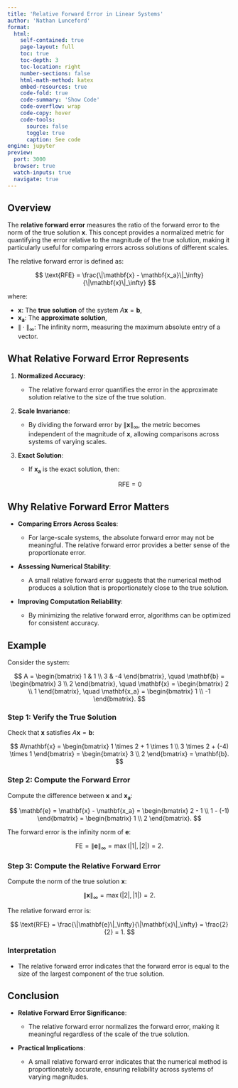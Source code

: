 ```yaml
---
title: 'Relative Forward Error in Linear Systems'
author: 'Nathan Lunceford'
format:
  html:
    self-contained: true
    page-layout: full
    toc: true
    toc-depth: 3
    toc-location: right
    number-sections: false
    html-math-method: katex
    embed-resources: true
    code-fold: true
    code-summary: 'Show Code'
    code-overflow: wrap
    code-copy: hover
    code-tools:
      source: false
      toggle: true
      caption: See code
engine: jupyter
preview:
  port: 3000
  browser: true
  watch-inputs: true
  navigate: true
---
```


## Overview

The **relative forward error** measures the ratio of the forward error to the norm of the true solution $\mathbf{x}$. This concept provides a normalized metric for quantifying the error relative to the magnitude of the true solution, making it particularly useful for comparing errors across solutions of different scales.

The relative forward error is defined as:

$$
\text{RFE} = \frac{\|\mathbf{x} - \mathbf{x_a}\|_\infty}{\|\mathbf{x}\|_\infty}
$$

where:

- $\mathbf{x}$: The **true solution** of the system $A\mathbf{x} = \mathbf{b}$,
- $\mathbf{x_a}$: The **approximate solution**,
- $\|\cdot\|_\infty$: The infinity norm, measuring the maximum absolute entry of a vector.

## What Relative Forward Error Represents

1. **Normalized Accuracy**:

   - The relative forward error quantifies the error in the approximate solution relative to the size of the true solution.

2. **Scale Invariance**:

   - By dividing the forward error by $\|\mathbf{x}\|_\infty$, the metric becomes independent of the magnitude of $\mathbf{x}$, allowing comparisons across systems of varying scales.

3. **Exact Solution**:

   - If $\mathbf{x_a}$ is the exact solution, then:

     $$
     \text{RFE} = 0
     $$

## Why Relative Forward Error Matters

- **Comparing Errors Across Scales**:

  - For large-scale systems, the absolute forward error may not be meaningful. The relative forward error provides a better sense of the proportionate error.

- **Assessing Numerical Stability**:

  - A small relative forward error suggests that the numerical method produces a solution that is proportionately close to the true solution.

- **Improving Computation Reliability**:

  - By minimizing the relative forward error, algorithms can be optimized for consistent accuracy.

## Example

Consider the system:

$$
A = \begin{bmatrix} 1 & 1 \\ 3 & -4 \end{bmatrix}, \quad
\mathbf{b} = \begin{bmatrix} 3 \\ 2 \end{bmatrix}, \quad
\mathbf{x} = \begin{bmatrix} 2 \\ 1 \end{bmatrix}, \quad
\mathbf{x_a} = \begin{bmatrix} 1 \\ -1 \end{bmatrix}.
$$

### Step 1: Verify the True Solution

Check that $\mathbf{x}$ satisfies $A\mathbf{x} = \mathbf{b}$:

$$
A\mathbf{x} = \begin{bmatrix} 1 \times 2 + 1 \times 1 \\ 3 \times 2 + (-4) \times 1 \end{bmatrix} = \begin{bmatrix} 3 \\ 2 \end{bmatrix} = \mathbf{b}.
$$

### Step 2: Compute the Forward Error

Compute the difference between $\mathbf{x}$ and $\mathbf{x_a}$:

$$
\mathbf{e} = \mathbf{x} - \mathbf{x_a} = \begin{bmatrix} 2 - 1 \\ 1 - (-1) \end{bmatrix} = \begin{bmatrix} 1 \\ 2 \end{bmatrix}.
$$

The forward error is the infinity norm of $\mathbf{e}$:

$$
\text{FE} = \|\mathbf{e}\|_\infty = \max(|1|, |2|) = 2.
$$

### Step 3: Compute the Relative Forward Error

Compute the norm of the true solution $\mathbf{x}$:

$$
\|\mathbf{x}\|_\infty = \max(|2|, |1|) = 2.
$$

The relative forward error is:

$$
\text{RFE} = \frac{\|\mathbf{e}\|_\infty}{\|\mathbf{x}\|_\infty} = \frac{2}{2} = 1.
$$

### Interpretation

- The relative forward error indicates that the forward error is equal to the size of the largest component of the true solution.

## Conclusion

- **Relative Forward Error Significance**:

  - The relative forward error normalizes the forward error, making it meaningful regardless of the scale of the true solution.

- **Practical Implications**:

  - A small relative forward error indicates that the numerical method is proportionately accurate, ensuring reliability across systems of varying magnitudes.
